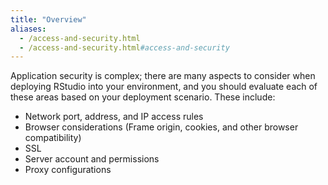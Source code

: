 ```yaml
---
title: "Overview"
aliases:
  - /access-and-security.html
  - /access-and-security.html#access-and-security
---
```


Application security is complex; there are many aspects to consider when deploying RStudio into your environment, and you should evaluate each of these areas based on your deployment scenario.  These include:

* Network port, address, and IP access rules
* Browser considerations (Frame origin, cookies, and other browser compatibility)
* SSL 
* Server account and permissions
* Proxy configurations



